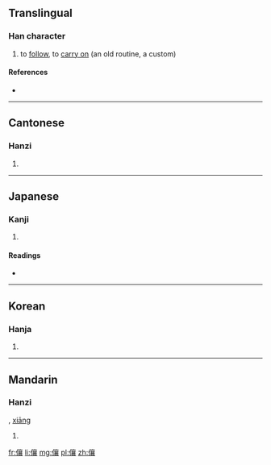 ==Translingual==

===Han character===
{{Han char|rn=9|rad=人|as=17|sn=19|four=2023<sub>2</sub>|canj=人卜口女 (OYRV)}}
#to [[follow]], to [[carry on]] (an old routine, a custom)

====References====
* {{Han ref|kx=0121.270|dkj=01297|dj=0256.130|hdz=10237.120|uh=5134|ud=20788|bh=F1EB|bd=61931}}

----

==Cantonese==

===Hanzi===
{{yue-hanzi|jyut=|y=yeung4}}

# {{defn|lang=yue|sort=人17}}

----

==Japanese==

===Kanji===
{{ja-kanji|grade=|rs=人17}}

# {{defn|lang=ja|sort=人17}}

====Readings====
* {{ja-readings|on=[[しょう]] (shō), [[そう]] (sō)|kun=[[よる]] (yoru), [[さまよう]] (samayou)}}

----

==Korean==

===Hanja===
{{ko-hanja|hangeul=상|rv=sang|mr=sang}}

# {{defn|lang=ko|sort=人17}}

----

==Mandarin==

===Hanzi===
{{cmn-hanzi|pin=[[ráng]] ([[rang2]])|wg=jang<sup>2</sup>}}, [[xiāng]]
# {{defn|lang=cmn|sort=人17}}

[[fr:儴]]
[[li:儴]]
[[mg:儴]]
[[pl:儴]]
[[zh:儴]]